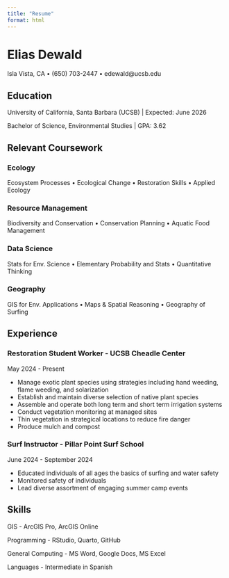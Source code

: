 ```yaml
---
title: "Resume"
format: html
---
```


# Elias Dewald

Isla Vista, CA • (650) 703-2447 • edewald\@ucsb.edu

## Education

University of California, Santa Barbara (UCSB) \| Expected: June 2026

Bachelor of Science, Environmental Studies \| GPA: 3.62

## Relevant Coursework

### Ecology

Ecosystem Processes • Ecological Change • Restoration Skills • Applied Ecology

### Resource Management

Biodiversity and Conservation • Conservation Planning • Aquatic Food Management

### Data Science

Stats for Env. Science • Elementary Probability and Stats • Quantitative Thinking

### Geography

GIS for Env. Applications • Maps & Spatial Reasoning • Geography of Surfing

## Experience

### Restoration Student Worker - UCSB Cheadle Center

May 2024 - Present

-   Manage exotic plant species using strategies including hand weeding, flame weeding, and solarization
-   Establish and maintain diverse selection of native plant species
-   Assemble and operate both long term and short term irrigation systems
-   Conduct vegetation monitoring at managed sites
-   Thin vegetation in strategical locations to reduce fire danger
-   Produce mulch and compost

### Surf Instructor - Pillar Point Surf School

June 2024 - September 2024

-   Educated individuals of all ages the basics of surfing and water safety
-   Monitored safety of individuals
-   Lead diverse assortment of engaging summer camp events

## Skills

GIS - ArcGIS Pro, ArcGIS Online

Programming - RStudio, Quarto, GitHub

General Computing - MS Word, Google Docs, MS Excel

Languages - Intermediate in Spanish
